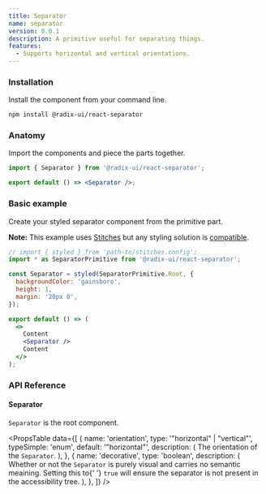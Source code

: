 ```yaml
---
title: Separator
name: separator
version: 0.0.1
description: A primitive useful for separating things.
features:
  - Supports horizontal and vertical orientations.
---
```


### Installation

Install the component from your command line.

```bash
npm install @radix-ui/react-separator
```

### Anatomy

Import the components and piece the parts together.

```jsx
import { Separator } from '@radix-ui/react-separator';

export default () => <Separator />;
```

### Basic example

Create your styled separator component from the primitive part.

**Note:** This example uses [Stitches](https://stitches.dev) but any styling solution is [compatible](../overview/styling).

```jsx live manual
// import { styled } from 'path-to/stitches.config';
import * as SeparatorPrimitive from '@radix-ui/react-separator';

const Separator = styled(SeparatorPrimitive.Root, {
  backgroundColor: 'gainsboro',
  height: 1,
  margin: '20px 0',
});

export default () => (
  <>
    Content
    <Separator />
    Content
  </>
);
```

### API Reference

#### Separator

`Separator` is the root component.

<PropsTable
  data={[
    {
      name: 'orientation',
      type: '"horizontal" | "vertical"',
      typeSimple: 'enum',
      default: '"horizontal"',
      description: (
        <span>
          The orientation of the <Code>Separator</Code>.
        </span>
      ),
    },
    {
      name: 'decorative',
      type: 'boolean',
      description: (
        <span>
          Whether or not the <Code>Separator</Code> is purely visual
          and carries no semantic meaining. Setting this to{' '}
          <Code>true</Code> will ensure the separator is not present
          in the accessibility tree.
        </span>
      ),
    },
  ]}
/>
